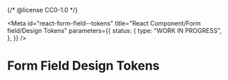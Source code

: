 {/* @license CC0-1.0 */}


<Meta
  id="react-form-field--tokens"
  title="React Component/Form field/Design Tokens"
  parameters={{
    status: {
      type: "WORK IN PROGRESS",
    },
  }}
/>

# Form Field Design Tokens

<ComponentTokensSection tokens={tokens} definition={tokensDefinition} component="utrecht-form-field" />

